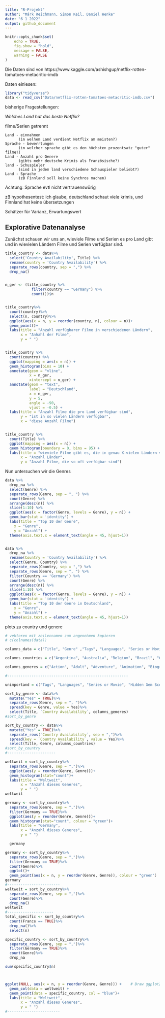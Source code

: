 ```yaml
---
title: "R-Projekt"
author: "Márk Reichmann, Simon Keil, Daniel Henke"
date: "6 1 2022"
output: github_document
---
```


```r
knitr::opts_chunk$set(
	echo = TRUE,
	fig.show = "hold",
	message = FALSE,
	warning = FALSE
)
```

Die Daten sind von
https://www.kaggle.com/ashishgup/netflix-rotten-tomatoes-metacritic-imdb

Daten einlesen:
```r
library("tidyverse")
data <- read_csv("Data/netflix-rotten-tomatoes-metacritic-imdb.csv")
```

bisherige Fragestellungen:

_Welches Land hat das beste Netflix?_

filme/Serien getrennt

    Land - einnahmen
          (in welhem Land verdient Netflix am meisten?)
    Sprache - bewerrtungen 
          (in welcher sprache gibt es den höchsten prozentsatz "guter" filme?)
    Land - Anzahl pro Genere
          (gibts mehr deutsche Krimis als Französische?)
    land - Schuspieler
          (sind in jedem land verschiedene Schauspieler beliebt?)
    Land - Sprache 
          (zB Finnland soll keine Synchros machen)
    
Achtung: Sprache evtl nicht vertrauenswürig


zB hypothesentest: ich glaube, deutschland schaut viele krimis, und Finnland hat keine übersetzungen

Schätzer für Varianz, Erwartungswert

## Explorative Datenanalyse

Zunächst schauen wir uns an, wieviele Filme und Serien es pro Land gibt und in wievielen Ländern Filme und Serien verfügbar sind. 
```r
title_country <- data%>%
  select('Country Availability', Title) %>% 
  rename(country = 'Country Availability') %>% 
  separate_rows(country, sep = ",") %>% 
  drop_na()


n_ger <- (title_country %>%
            filter(country == "Germany") %>%
            count())$n


title_country%>%
  count(country)%>%
  select(n, country)%>%
  ggplot(aes(x = n, y = reorder(country, n), colour = n))+
  geom_point()+
  labs(title = "Anzahl verfügbarer Filme in verschiedenen Ländern",
       x = "Anhahl der Filme", 
       y = " ")


title_country %>%
  count(country) %>% 
  ggplot(mapping = aes(x = n)) +
  geom_histogram(bins = 10) +
  annotate(geom = "vline",
           x = n_ger,
           xintercept = n_ger) +
  annotate(geom = "text",
           label = "Deutschland",
           x = n_ger,
           y = 5,
           angle = -90,
           vjust = -0.5) +
  labs(title = "Anzahl Filme die pro Land verfügbar sind",
       y = "ist in so vielen Ländern verfügbar",
       x = "diese Anzahl Filme")


title_country %>% 
  count(Title) %>%
  ggplot(mapping = aes(x = n)) +
  geom_histogram(boundary = 0, bins = 95) +
  labs(title = "wieviele Filme gibt es, die in genau X-vielen Ländern verfügbar sind?",
       x = "Anzahl Länder",
       y = "Anzahl Filme, die so oft verfügbar sind")

```
Nun untersuchen wir die Genres
```r
data %>% 
  drop_na %>% 
  select(Genre) %>%
  separate_rows(Genre, sep = ", ") %>%
  count(Genre) %>% 
  arrange(desc(n)) %>% 
  slice(1:10) %>% 
  ggplot(aes(x = factor(Genre, levels = Genre), y = n)) +
  geom_bar(stat = 'identity') +
  labs(title = "Top 10 der Genre",
    x = "Genre",
    y = "Anzahl") +
  theme(axis.text.x = element_text(angle = 45, hjust=1))


data %>% 
  drop_na %>% 
  rename(Country = 'Country Availability') %>% 
  select(Genre, Country) %>%
  separate_rows(Country, sep = ",") %>%
  separate_rows(Genre, sep = ", ") %>%
  filter(Country == 'Germany') %>% 
  count(Genre) %>% 
  arrange(desc(n)) %>% 
  slice(1:10) %>% 
  ggplot(aes(x = factor(Genre, levels = Genre), y = n)) +
  geom_bar(stat = 'identity') +
  labs(title = "Top 10 der Genre in Deutschland",
    x = "Genre",
    y = "Anzahl") +
  theme(axis.text.x = element_text(angle = 45, hjust=1))
```


plots zu country und genere
```r
# vektoren mit zeilennamen zum angenehmen kopieren
# c(colnames(data))

columns_data = c("Title", "Genre" ,"Tags", "Languages", "Series or Movie", "Hidden Gem Score", "Country Availability", "Runtime", "Director", "Writer", "Actors", "View Rating", "IMDb Score", "Rotten Tomatoes Score", "Metacritic Score", "Awards Received", "Awards Nominated For", "Boxoffice", "Release Date", "Netflix Release Date", "Production House", "Netflix Link", "IMDb Link", "Summary", "IMDb Votes", "Image", "Poster", "TMDb Trailer", "Trailer Site")

columns_countries = c("Argentina", "Australia", "Belgium", "Brazil", "Canada", "Colombia", "Czech Republic", "France", "Germany", "Greece", "Hong Kong", "Hungary", "Iceland", "India", "Israel", "Italy", "Japan", "Lithuania", "Malaysia", "Mexico", "Netherlands", "Poland", "Portugal", "Romania", "Russia", "Singapore", "Slovakia", "South Africa", "South Korea", "Spain", "Sweden", "Switzerland", "Thailand", "Turkey", "United Kingdom", "United States")

columns_generes = c("Action", "Adult", "Adventure", "Animation", "Biography", "Comedy", "Crime", "Documentary", "Drama", "Family", "Fantasy", "Film-Noir", "Game-Show", "History", "Horror", "Music", "Musical", "Mystery", "News", "Reality-TV", "Romance", "Sci-Fi", "Short", "Sport", "Talk-Show", "Thriller", "War", "Western")

#-------------------------------------------------------

unimportand = c("Tags", "Languages", "Series or Movie", "Hidden Gem Score", "Runtime", "Director", "Writer", "Actors", "View Rating", "IMDb Score", "Rotten Tomatoes Score", "Metacritic Score", "Awards Received", "Awards Nominated For", "Boxoffice", "Release Date", "Netflix Release Date", "Production House", "Netflix Link", "IMDb Link", "Summary", "IMDb Votes", "Image", "Poster", "TMDb Trailer", "Trailer Site", "<NA>")

sort_by_genre <- data%>%
  mutate("Yes" = TRUE)%>%
  separate_rows(Genre, sep = ", ")%>%
  spread(key = Genre, value = Yes)%>%
  select(Title, `Country Availability`, columns_generes)
#sort_by_genre

sort_by_country <- data%>%
  mutate("Yes" = TRUE)%>%
  separate_rows(`Country Availability`, sep = ",")%>%
  spread(key = `Country Availability`, value = Yes)%>%
  select(Title, Genre, columns_countries)
#sort_by_country
#----------------------

weltweit = sort_by_country%>%
  separate_rows(Genre, sep = ",")%>%
  ggplot(aes(y = reorder(Genre, Genre)))+
  geom_histogram(stat="count")+
  labs(title = "Weltweit",
       x = "Anzahl dieses Generes", 
       y = " ")
weltweit

germany <- sort_by_country%>%
  separate_rows(Genre, sep = ",")%>%
  filter(Germany == TRUE)%>%
  ggplot(aes(y = reorder(Genre, Genre)))+
  geom_histogram(stat="count", colour = "green")+
  labs(title = "Germany",
       x = "Anzahl dieses Generes", 
       y = " ")

  germany

germany <- sort_by_country%>%
  separate_rows(Genre, sep = ",")%>%
  filter(Germany == TRUE)%>%
  count(Genre)%>%
  ggplot()+
  geom_point(aes(x = n, y = reorder(Genre, Genre)), colour = "green")
germany
#------------------------
weltweit = sort_by_country%>%
  separate_rows(Genre, sep = ",")%>%
  count(Genre)%>%
  drop_na()
weltweit
#---------------------
total_specific <- sort_by_country%>%
  count(France == TRUE)%>%
  drop_na()%>%
  select(n)

specific_country <- sort_by_country%>%
  separate_rows(Genre, sep = ",")%>%
  filter(Germany == TRUE)%>%
  count(Genre)%>%
  drop_na

sum(specific_country$n)



ggplot(NULL, aes(x = n, y = reorder(Genre, Genre))) +    # Draw ggplot2 plot based on two data frames
  geom_col(data = weltweit) +
  geom_point(data = specific_country, col = "blue")+
  labs(title = "Weltweit",
       x = "Anzahl dieses Generes", 
       y = " ")
#------------------------
```

